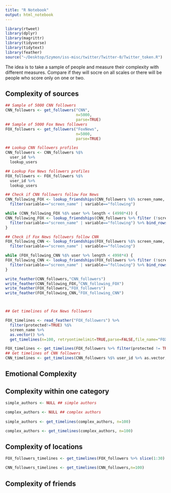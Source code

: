 ```yaml
---
title: "R Notebook"
output: html_notebook
---
```

```r
library(rtweet)
library(dplyr)
library(magrittr)
library(tidyverse)
library(tidytext)
library(feather)
source("~/Desktop/Szymon/iss-misc/twitter/Twitter-0/Twitter_token.R")
```

The idea is to take a sample of people and measure their complexity with different measures. Compare if they will socre on all scales or there will be people who score only on one or two.

## Complexity of sources

```r
## Sample of 5000 CNN followers
CNN_followers <- get_followers("CNN",
                               n=5000,
                               parse=TRUE)
## Sample of 5000 Fox News followers
FOX_followers <- get_followers("FoxNews",
                               n=5000,
                               parse=TRUE)

## Lookup CNN followers profiles
CNN_followers <- CNN_followers %$%
  user_id %>%
  lookup_users

## Lookup Fox News followers profiles
FOX_followers <- FOX_followers %$%
  user_id %>%
  lookup_users

## Check if CNN followers follow Fox News
CNN_following_FOX <- lookup_friendships(CNN_followers %$% screen_name, "FoxNews") %>%
  filter(variable=="screen_name" | variable=="following")

while (CNN_following_FOX %$% user %>% length < (4998*4)) {
CNN_following_FOX <- lookup_friendships(CNN_followers %>% filter (!screen_name %in% (CNN_following_FOX %>% filter(variable=="screen_name" & relationship!="target") %$% value)) %$% screen_name, "FoxNews") %>%
  filter(variable=="screen_name" | variable=="following") %>% bind_rows(CNN_following_FOX)
}

## Check if Fox News followers follow CNN
FOX_following_CNN <- lookup_friendships(FOX_followers %$% screen_name, "CNN") %>%
  filter(variable=="screen_name" | variable=="following")

while (FOX_following_CNN %$% user %>% length < 4998*4) {
FOX_following_CNN <- lookup_friendships(FOX_followers %>% filter (!screen_name %in% (CNN_following_FOX %>% filter(variable=="screen_name" & relationship!="target") %$% value)) %$% screen_name, "CNN") %>%
  filter(variable=="screen_name" | variable=="following") %>% bind_rows(FOX_following_CNN)
}

write_feather(CNN_followers,"CNN_followers")
write_feather(CNN_following_FOX,"CNN_following_FOX")
write_feather(FOX_followers,"FOX_followers")
write_feather(FOX_following_CNN,"FOX_following_CNN")



## Get timelines of Fox News followers

FOX_timelines <- read_feather("FOX_followers") %>%
  filter(protected!=TRUE) %$%
  screen_name %>%
  as.vector() %>%
  get_timelines(n=100, retryontimelimit=TRUE,parse=FALSE,file_name="FOX_timelines")

FOX_timelines <- get_timelines(FOX_followers %>% filter(protected != TRUE) %$% screen_name %>% as.vector(), n=100)
## Get timelines of CNN followers
CNN_timelines <- get_timelines(CNN_followers %$% user_id %>% as.vector, n=1000)


```

## Emotional Complexity

## Complexity within one category

```r
simple_authors <- NULL ## simple authors

complex_authors <- NULL ## complex authors
  
simple_authors <- get_timelines(complex_authors, n=100)

complex_authors <- get_timelines(complex_authors, n=100)
```

## Complexity of locations

```r
FOX_followers_timelines <- get_timelines(FOX_followers %>% slice(1:30) %$% user_id,n=10)

CNN_followers_timelines <- get_timelines(CNN_followers,n=100)

```

## Complexity of friends

```r

```

